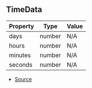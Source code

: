 ## TimeData

| Property | Type | Value |
| ----------- | ----------- | ----------- |
| days | number | N/A |
| hours | number | N/A |
| minutes | number | N/A |
| seconds | number | N/A |


- [Source](https://github.com/Androz2091/discord-player/blob/5a3437b/packages/discord-player/src/types/types.ts#L106)